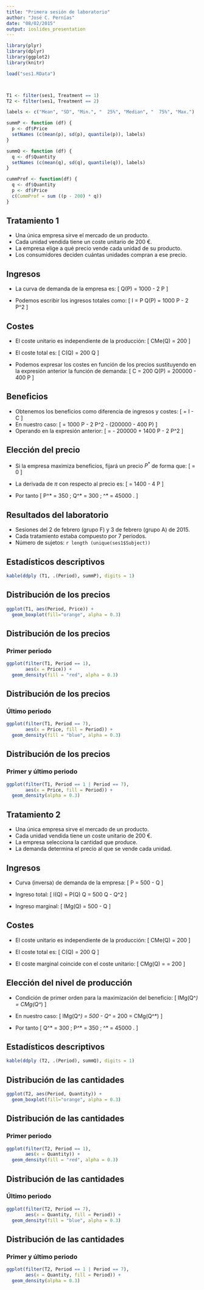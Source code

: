 ```yaml
---
title: "Primera sesión de laboratorio"
author: "José C. Pernías"
date: "08/02/2015"
output: ioslides_presentation
---
```


```r
library(plyr)
library(dplyr)
library(ggplot2)
library(knitr)

load("ses1.RData")



T1 <- filter(ses1, Treatment == 1)
T2 <- filter(ses1, Treatment == 2)

labels <- c("Mean", "SD", "Min.", "  25%", "Median", "  75%", "Max.")

summP <- function (df) {
  p <- df$Price
  setNames (c(mean(p), sd(p), quantile(p)), labels)
}

summQ <- function (df) {
  q <- df$Quantity
  setNames (c(mean(q), sd(q), quantile(q)), labels)
}

cummProf <- function(df) {
  q <- df$Quantity
  p <- df$Price
  c(CummProf = sum ((p - 200) * q))  
}

```



## Tratamiento 1

* Una única empresa sirve el mercado de un producto.
* Cada unidad vendida tiene un coste unitario de $200$ €.
* La empresa elige a qué precio vende cada unidad de su producto.
* Los consumidores deciden cuántas unidades compran a ese precio.

## Ingresos

- La curva de demanda de la empresa es:
  \[
    Q(P) = 1000 - 2 P
  \]

- Podemos escribir los ingresos totales como:
  \[
    I = P Q(P) = 1000 P - 2 P^2
  \]
  
## Costes

- El coste unitario es independiente de la producción:
  \[
    CMe(Q) = 200 
  \]

- El coste total es:
  \[
    C(Q) = 200 Q
  \]

- Podemos expresar los costes en función de los precios sustituyendo en la expresión anterior la función de demanda:
  \[
    C = 200 Q(P) = 200000 - 400 P
  \]

## Beneficios

- Obtenemos los beneficios como diferencia de ingresos y costes:
  \[
    \pi = I - C
  \]
- En nuestro caso:
  \[
    \pi = 1000 P - 2 P^2 - (200000 - 400 P)
  \]
- Operando en la expresión anterior:
  \[
    \pi = - 200000  + 1400 P - 2 P^2
  \]
  
## Elección del precio
- Si la empresa maximiza beneficios, fijará un precio $P^*$ de forma que:
  \[
   \frac{\mathrm{d}\; \pi(P^*)}{\mathrm{d}\; P} = 0
  \]

- La derivada de $\pi$ con respecto al precio es:
  \[
   \frac{\mathrm{d}\; \pi(P)}{\mathrm{d}\; P} = 1400 - 4 P
  \]
- Por tanto
  \[
    P^* = 350\ \text{€/u.}; \quad
    Q^* = 300\ \text{u.}; \quad
    \pi^* = 45000\ \text{€}.
  \]
  

## Resultados del laboratorio

- Sesiones del 2 de febrero (grupo F) y 3 de febrero (grupo A) de 2015.
- Cada tratamiento estaba compuesto por 7 periodos.
- Número de sujetos: ```r length (unique(ses1$Subject))```

## Estadísticos descriptivos


```r
kable(ddply (T1, .(Period), summP), digits = 1)
```


## Distribución de los precios

```r
ggplot(T1, aes(Period, Price)) + 
  geom_boxplot(fill="orange", alpha = 0.3)
```

## Distribución de los precios

### Primer periodo 

```r
ggplot(filter(T1, Period == 1), 
       aes(x = Price)) + 
  geom_density(fill = "red", alpha = 0.3) 
```

## Distribución de los precios

### Último periodo 


```r
ggplot(filter(T1, Period == 7), 
       aes(x = Price, fill = Period)) + 
  geom_density(fill = "blue", alpha = 0.3) 
```


## Distribución de los precios

### Primer y último periodo 

```r
ggplot(filter(T1, Period == 1 | Period == 7), 
       aes(x = Price, fill = Period)) + 
  geom_density(alpha = 0.3) 
```

## Tratamiento 2

* Una única empresa sirve el mercado de un producto.
* Cada unidad vendida tiene un coste unitario de $200$ €.
* La empresa selecciona la cantidad que produce.
* La demanda determina el precio al que se vende cada unidad.

## Ingresos

- Curva (inversa) de demanda de la empresa:
  \[
     P = 500 - \frac{1}{2} Q
  \]

- Ingreso total:
  \[
    I(Q) = P(Q) Q = 500 Q - \frac{1}{2} Q^2
  \]

- Ingreso marginal:
  \[
     IMg(Q) = 500 - Q
  \]

  
## Costes

- El coste unitario es independiente de la producción:
  \[
    CMe(Q) = 200 
  \]

- El coste total es:
  \[
    C(Q) = 200 Q
  \]

- El coste marginal coincide con el coste unitario:
  \[
    CMg(Q) =  \frac{\mathrm{d}\; C(Q)}{\mathrm{d}\; Q} = 200
  \]

## Elección del nivel de producción

- Condición de primer orden para la maximización del beneficio: 
  \[ IMg(Q^*) = CMg(Q^*) \]
- En nuestro caso:
  \[
     IMg(Q^*) = 500 - Q^* = 200 = CMg(Q^*)
  \]

- Por tanto
  \[
    Q^* = 300\ \text{u.}; \quad
    P^* = 350\ \text{€/u.}; \quad
    \pi^* = 45000\ \text{€}.
  \]
  
## Estadísticos descriptivos

```r
kable(ddply (T2, .(Period), summQ), digits = 1)
```


## Distribución de las cantidades

```r
ggplot(T2, aes(Period, Quantity)) + 
  geom_boxplot(fill="orange", alpha = 0.3)
```

## Distribución de las cantidades

### Primer periodo 

```r
ggplot(filter(T2, Period == 1), 
       aes(x = Quantity)) + 
  geom_density(fill = "red", alpha = 0.3) 
```

## Distribución de las cantidades

### Último periodo 

```r
ggplot(filter(T2, Period == 7), 
       aes(x = Quantity, fill = Period)) + 
  geom_density(fill = "blue", alpha = 0.3) 
```


## Distribución de las cantidades

### Primer y último periodo 

```r
ggplot(filter(T2, Period == 1 | Period == 7), 
       aes(x = Quantity, fill = Period)) + 
  geom_density(alpha = 0.3) 
```

